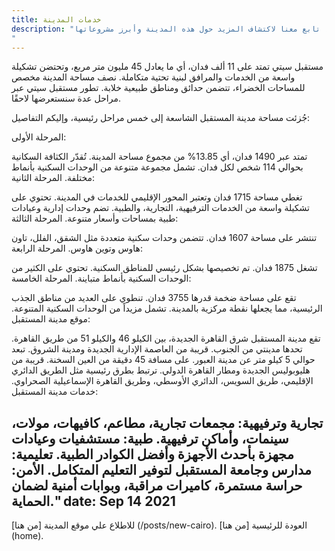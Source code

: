 ```yaml
---
title: خدمات المدينة
description: "ن كنت تسعى لامتلاك وحدتك الخاصة في المستقبل سيتي للإقامة أو الاستثمار، تابع معنا لاكتشاف المزيد حول هذه المدينة وأبرز مشروعاتها.
"
---
```

مستقبل سيتي تمتد على 11 ألف فدان، أي ما يعادل 45 مليون متر مربع، وتحتضن تشكيلة واسعة من الخدمات والمرافق لبنية تحتية متكاملة. نصف مساحة المدينة مخصص للمساحات الخضراء، تتضمن حدائق ومناطق طبيعية خلابة. تطور مستقبل سيتي عبر مراحل عدة سنستعرضها لاحقًا.

جُزئت مساحة مدينة المستقبل الشاسعة إلى خمس مراحل رئيسية، وإليكم التفاصيل:

المرحلة الأولى:

تمتد عبر 1490 فدان، أي 13.85% من مجموع مساحة المدينة.
تُقدّر الكثافة السكانية بحوالي 114 شخص لكل فدان.
تشمل مجموعة متنوعة من الوحدات السكنية بأنماط مختلفة.
المرحلة الثانية:

تغطي مساحة 1715 فدان وتعتبر المحور الإقليمي للخدمات في المدينة.
تحتوي على تشكيلة واسعة من الخدمات الترفيهية، التجارية، والطبية.
تضم وحدات إدارية وعيادات طبية بمساحات وأسعار متنوعة.
المرحلة الثالثة:

تنتشر على مساحة 1607 فدان.
تتضمن وحدات سكنية متعددة مثل الشقق، الفلل، تاون هاوس وتوين هاوس.
المرحلة الرابعة:

تشغل 1875 فدان.
تم تخصيصها بشكل رئيسي للمناطق السكنية.
تحتوي على الكثير من الوحدات السكنية بأنماط متباينة.
المرحلة الخامسة:

تقع على مساحة ضخمة قدرها 3755 فدان.
تنطوي على العديد من مناطق الجذب الرئيسية، مما يجعلها نقطة مركزية بالمدينة.
تشمل مزيداً من الوحدات السكنية المتنوعة.
موقع مدينة المستقبل:

تقع مدينة المستقبل شرق القاهرة الجديدة، بين الكيلو 46 والكيلو 51 من طريق القاهرة.
تحدها مدينتي من الجنوب.
قريبة من العاصمة الإدارية الجديدة ومدينة الشروق.
تبعد حوالي 5 كيلو متر عن مدينة العبور.
على مسافة 45 دقيقة من العين السخنة.
قريبة من هليوبوليس الجديدة ومطار القاهرة الدولي.
ترتبط بطرق رئيسية مثل الطريق الدائري الإقليمي، طريق السويس، الدائري الأوسطي، وطريق القاهرة الإسماعيلية الصحراوي.
خدمات مدينة المستقبل:

تجارية وترفيهية: مجمعات تجارية، مطاعم، كافيهات، مولات، سينمات، وأماكن ترفيهية.
طبية: مستشفيات وعيادات مجهزة بأحدث الأجهزة وأفضل الكوادر الطبية.
تعليمية: مدارس وجامعة المستقبل لتوفير التعليم المتكامل.
الأمن: حراسة مستمرة، كاميرات مراقبة، وبوابات أمنية لضمان الحماية."
date: Sep 14 2021
---

للاطلاع علي موقع المدينة [من هنا] (/posts/new-cairo).
العودة للرئيسية [من هنا] (home).


